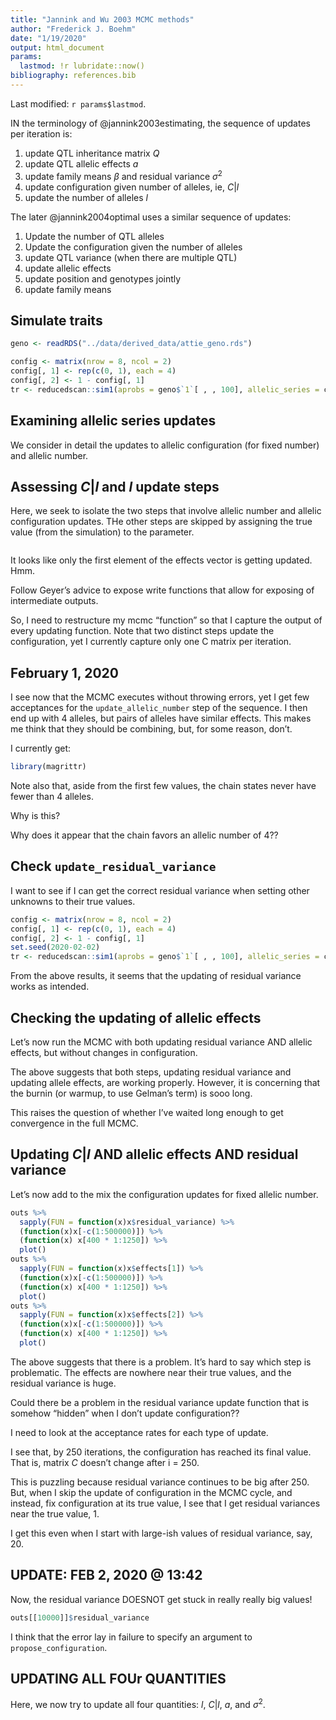 ```yaml
---
title: "Jannink and Wu 2003 MCMC methods"
author: "Frederick J. Boehm"
date: "1/19/2020"
output: html_document
params:
  lastmod: !r lubridate::now()
bibliography: references.bib  
---
```


Last modified: `r params$lastmod`.

IN the terminology of @jannink2003estimating, the sequence of updates per iteration is:

1. update QTL inheritance matrix $Q$  
1. update QTL allelic effects $a$  
1. update family means $\beta$ and residual variance $\sigma^2$  
1. update configuration given number of alleles, ie, $C | l$  
1. update the number of alleles $l$

The later @jannink2004optimal uses a similar sequence of updates:

1. Update the number of QTL alleles 
1. Update the configuration given the number of alleles
1. update QTL variance (when there are multiple QTL)
1. update allelic effects
1. update position and genotypes jointly
1. update family means









## Simulate traits

```r
geno <- readRDS("../data/derived_data/attie_geno.rds")
```

```r
config <- matrix(nrow = 8, ncol = 2)
config[, 1] <- rep(c(0, 1), each = 4)
config[, 2] <- 1 - config[, 1]
tr <- reducedscan::sim1(aprobs = geno$`1`[ , , 100], allelic_series = config, allelic_effects = c(-30, 30))
```





## Examining allelic series updates

We consider in detail the updates to allelic configuration (for fixed number) and allelic number.




## Assessing $C|l$ and $l$ update steps

Here, we seek to isolate the two steps that involve allelic number and allelic configuration updates.
THe other steps are skipped by assigning the true value (from the simulation) 
to the parameter.

```r

```

It looks like only the first element of the effects vector is getting updated. Hmm. 

Follow Geyer's advice to expose write functions that allow for exposing of intermediate outputs. 

So, I need to restructure my mcmc "function" so that I capture the output of every updating function. Note that two 
distinct steps update the configuration, yet I currently capture only one C matrix per iteration.


## February 1, 2020

I see now that the MCMC executes without throwing errors, yet I get few acceptances for the `update_allelic_number` step of the sequence. I then end up with 4 alleles, but pairs of alleles have similar effects. This makes me think that they should be combining, but, for some reason, don't.

I currently get:

```r
library(magrittr)
```
Note also that, aside from the first few values, the chain states never have fewer than 4 alleles.

Why is this?

Why does it appear that the chain favors an allelic number of 4??

## Check `update_residual_variance`

I want to see if I can get the correct residual variance when 
setting other unknowns to their true values.

```r
config <- matrix(nrow = 8, ncol = 2)
config[, 1] <- rep(c(0, 1), each = 4)
config[, 2] <- 1 - config[, 1]
set.seed(2020-02-02)
tr <- reducedscan::sim1(aprobs = geno$`1`[ , , 100], allelic_series = config, allelic_effects = c(-30, 30))
```


From the above results, it seems that the updating of residual variance works as intended.

## Checking the updating of allelic effects

Let's now run the MCMC with both updating residual variance AND allelic effects, but without changes in configuration.


The above suggests that both steps, updating residual variance and updating allele effects, are working properly. However, it is concerning that the burnin (or warmup, to use Gelman's term) is sooo long.


This raises the question of whether I've waited long enough to get convergence in the full MCMC.

## Updating $C|l$ AND allelic effects AND residual variance

Let's now add to the mix the configuration updates for fixed allelic number.


```r
outs %>%
  sapply(FUN = function(x)x$residual_variance) %>%
  (function(x)x[-c(1:500000)]) %>%
  (function(x) x[400 * 1:1250]) %>%
  plot()
outs %>%
  sapply(FUN = function(x)x$effects[1]) %>%
  (function(x)x[-c(1:500000)]) %>%
  (function(x) x[400 * 1:1250]) %>%
  plot()
outs %>%
  sapply(FUN = function(x)x$effects[2]) %>%
  (function(x)x[-c(1:500000)]) %>%
  (function(x) x[400 * 1:1250]) %>%
  plot()
```
The above suggests that there is a problem. It's hard to say which step is problematic. The effects are nowhere near their true values, and the residual variance is huge.

Could there be a problem in the residual variance update function that is somehow "hidden" when I don't update configuration??





I need to look at the acceptance rates for each type of update.

I see that, by 250 iterations, the configuration has reached its final value. That is, matrix $C$ doesn't change after i = 250.

This is puzzling because residual variance continues to be big after 250. But, when I skip the update of configuration in the MCMC cycle, and instead, fix configuration at its true value, I see that I get 
residual variances near the true value, 1.

I get this even when I start with large-ish values of residual variance, say, 20.

## UPDATE: FEB 2, 2020 @ 13:42

Now, the residual variance DOESNOT get stuck in really really big values!

```r
outs[[10000]]$residual_variance
```
I think that the error lay in failure to specify an argument to `propose_configuration`.


## UPDATING ALL FOUr QUANTITIES

Here, we now try to update all four quantities: $l$, $C|l$, $a$, and $\sigma^2$.


```r
```





